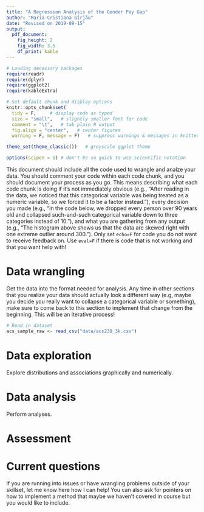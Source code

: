 ```yaml
---
title: "A Regression Analysis of the Gender Pay Gap"
author: "Maria-Cristiana Gîrjău"
date: "Revised on 2019-09-15"
output: 
  pdf_document:
    fig_height: 2
    fig_width: 3.5
    df_print: kable
---
```


```r
# Loading necessary packages
require(readr)
require(dplyr)
require(ggplot2)
require(kableExtra)

# Set default chunk and display options
knitr::opts_chunk$set(
  tidy = F,     # display code as typed
  size = "small",   # slightly smaller font for code
  comment = "\t",   # tab plain R output
  fig.align = "center",   # center figures
  warning = F, message = F)   # suppress warnings & messages in knitted doc   

theme_set(theme_classic())   # greyscale ggplot theme

options(scipen = 1) # don't be so quick to use scientific notation
```

This document should include all the code used to wrangle and analze your data. You should comment your code within each code chunk, and you should document your process as you go. This means describing what each code chunk is doing if it's not immediately obvious (e.g., "After reading in the data, we noticed that this categorical variable was being treated as a numeric variable, so we forced it to be a factor instead."), every decision you made (e.g., "In the code below, we dropped every person over 90 years old and collapsed such-and-such categorical variable down to three categories instead of 10."), and what you are gathering from any output (e.g., "The histogram above shows us that the data are skewed right with one extreme outlier around 300."). Only set `echo=F` for code you do not want to receive feedback on. Use `eval=F` if there is code that is not working and that you want help with!

# Data wrangling

Get the data into the format needed for analysis. Any time in other sections that you realize your data should actually look a different way (e.g, maybe you decide you really want to collapse a categorical variable or something), make sure to come back to this section to implement that change from the beginning. This will be an iterative process!

```r
# Read in dataset
acs_sample_raw <- read_csv("data/acs230_3k.csv")
```

# Data exploration

Explore distributions and associations graphically and numerically.


# Data analysis

Perform analyses.


# Assessment


\newpage

# Current questions

If you are running into issues or have wrangling problems outside of your skillset, let me know here how I can help! You can also ask for pointers on how to implement a method that maybe we haven't covered in course but you would like to include.
